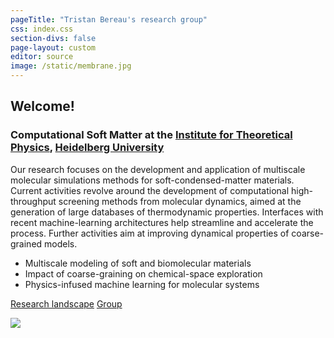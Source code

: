 ```yaml
---
pageTitle: "Tristan Bereau's research group"
css: index.css
section-divs: false
page-layout: custom
editor: source
image: /static/membrane.jpg
---
```


::: {.hero-banner .alt-background}

::: {.content-block}

# Welcome!

### Computational Soft Matter at the [Institute for Theoretical Physics](https://www.thphys.uni-heidelberg.de), [Heidelberg University](https://www.uni-heidelberg.de/en)

Our research focuses on the development and application of multiscale molecular simulations methods for
soft-condensed-matter materials. Current activities revolve around the development of computational
high-throughput screening methods from molecular dynamics, aimed at the generation of large databases of
thermodynamic properties.
Interfaces with recent machine-learning architectures help streamline and accelerate the process.
Further activities aim at improving dynamical properties of coarse-grained models.

- Multiscale modeling of soft and biomolecular materials
- Impact of coarse-graining on chemical-space exploration
- Physics-infused machine learning for molecular systems



::: {.hero-buttons}
[Research landscape](research_landscape.html){.btn-action-primary .btn-action .btn .btn-success .btn-lg role="button"}
[Group](group.html){#btn-guide .btn-action .btn .btn-info .btn-lg role="button"}
:::

:::

::: {.hero-image .hero-image-right}
![](static/membrane.jpg)
:::

:::


